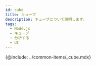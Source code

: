 ```yaml
---
id: cube
title: キューブ
description: キューブについて説明します。
tags:
  - Node.js
  - キューブ
  - 分析する
  - UI
---
```


<!-- 여기서 ***국가별 접속***, ***히트맵***, ***트랜잭션***, ***TOP 트랜잭션***, ***TPS***, ***응답 시간***, ***자원 사용 정보***를 제공합니다. -->

{@include: ../common-items/_cube.mdx}
